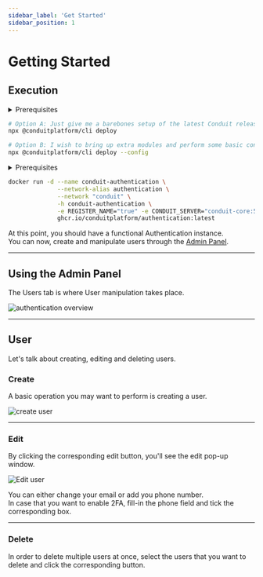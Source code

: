 ```yaml
---
sidebar_label: 'Get Started'
sidebar_position: 1
---
```



# Getting Started

## Execution

<Tabs>
<TabItem value="cli" label="CLI">
<details><summary>Prerequisites</summary>

``` bash
sudo npm install -g @conduitplatform/cli
```
</details>

``` bash
# Option A: Just give me a barebones setup of the latest Conduit release (includes Authentication)
npx @conduitplatform/cli deploy

# Option B: I wish to bring up extra modules and perform some basic configuration
npx @conduitplatform/cli deploy --config
```
</TabItem>

<TabItem value="docker" label="Docker">
<details><summary>Prerequisites</summary>

``` bash
# Set up the Container Network
docker network create conduit

# Start Redis
docker run -d --name conduit-redis \
              --network-alias redis \
              --network "conduit" \
              -h conduit-redis \
              -p 6379:6379 \
              docker.io/library/redis:latest

# Start Conduit
docker run -d --name conduit-core \
              --network-alias conduit \
              --network "conduit" \
              -h conduit-core \
              -p 55152:55152 -p 3030:3030 -p 3031:3031 \
              -e REDIS_HOST="conduit-redis" -e REDIS_PORT="6379" \
              ghcr.io/conduitplatform/conduit:latest

# Start MongoDB
docker run -d --name conduit-mongo \
              --network-alias mongo \
              --network "conduit" \
              -h conduit-mongo \
              -p 27017:27017 \
              docker.io/library/mongo:latest

# Start Database
docker run -d --name conduit-database \
              --network-alias database \
              --network "conduit" \
              -h conduit-database \
              -e REGISTER_NAME="true" -e CONDUIT_SERVER="conduit-core:55152" \
              -e DB_TYPE="mongodb" \
              -e DB_CONN_URI="mongodb://conduit-mongo:27017" \
              ghcr.io/conduitplatform/database:latest
# Start Router
docker run -d --name conduit-router \
              --network-alias router \
              --network "conduit" \
              -h conduit-router \
              -p 3000:3000 -p 3001:3001 \
              -e REGISTER_NAME="true" -e CONDUIT_SERVER="conduit-core:55152" \
              ghcr.io/conduitplatform/router:latest
```
</details>

``` bash
docker run -d --name conduit-authentication \
              --network-alias authentication \
              --network "conduit" \
              -h conduit-authentication \
              -e REGISTER_NAME="true" -e CONDUIT_SERVER="conduit-core:55152" \
              ghcr.io/conduitplatform/authentication:latest
```
</TabItem>
</Tabs>

At this point, you should have a functional Authentication instance.<br />
You can now, create and manipulate users through the [Admin Panel](../../get-started/admin-panel).

-------------------------------------------------

## Using the Admin Panel

The Users tab is where User manipulation takes place.

![authentication overview](/img/modules/authentication/admin/authentication_overview.png)

-------------------------------------------------

## User

Let's talk about creating, editing and deleting users.

### Create

A basic operation you may want to perform is creating a user.<br />

![create user](/img/modules/authentication/admin/add_user.png)

-------------------------------------------------

### Edit

By clicking the corresponding edit button, you'll see the edit pop-up window.

![Edit user](/img/modules/authentication/admin/edit_user.png)

You can either change your email or add you phone number.<br/>
In case that you want to enable 2FA, fill-in the phone field and tick the corresponding box.<br/>

-------------------------------------------------

### Delete

In order to delete multiple users at once, select the users that you want to delete and click the corresponding button.
